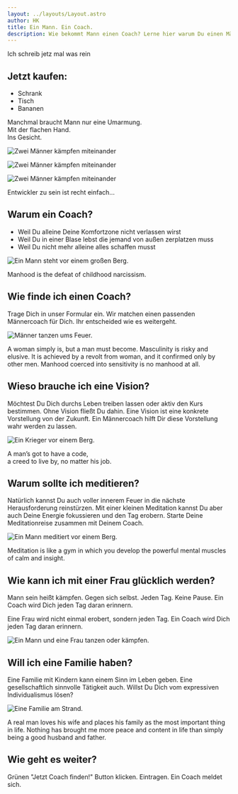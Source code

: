 ```yaml
---
layout: ../layouts/Layout.astro
author: HK
title: Ein Mann. Ein Coach.
description: Wie bekommt Mann einen Coach? Lerne hier warum Du einen Männercoach haben solltest und wie Du einen bekommst.
---
```


Ich schreib jetz mal was rein

## Jetzt kaufen:

- Schrank
- Tisch
- Bananen


<Quote>Manchmal braucht Mann nur eine Umarmung.  
Mit der flachen Hand.  
Ins Gesicht.</Quote>

<Image filename="00230.png" aspect="1:1" alt="Zwei Männer kämpfen miteinander"></Image>

<Image filename="00230.png" aspect="4:3" alt="Zwei Männer kämpfen miteinander"></Image>

<Image filename="00230.png" aspect="16:9" alt="Zwei Männer kämpfen miteinander"></Image>

<Quote>Entwickler zu sein ist recht einfach...</Quote>


## Warum ein Coach?

- Weil Du alleine Deine Komfortzone nicht verlassen wirst
- Weil Du in einer Blase lebst die jemand von außen zerplatzen muss
- Weil Du nicht mehr alleine alles schaffen musst

<Image filename="00225.png" aspect="" alt="Ein Mann steht vor einem großen Berg."></Image>

<Quote author="David Gilmore">Manhood is the defeat of childhood narcissism.</Quote>

<Seperator />

## Wie finde ich einen Coach?

Trage Dich in unser Formular ein. Wir matchen einen passenden Männercoach für Dich. Ihr entscheided wie es weitergeht.

<Image filename="00175.png" alt="Männer tanzen ums Feuer."></Image>

<Quote author="Camille Paglia">A woman simply is, but a man must become. Masculinity is risky and elusive. It is achieved by a revolt from woman, and it confirmed only by other men. Manhood coerced into sensitivity is no manhood at all.</Quote>

<Seperator />


## Wieso brauche ich eine Vision?

Möchtest Du Dich durchs Leben treiben lassen oder aktiv den Kurs bestimmen. Ohne Vision fließt Du dahin. Eine Vision ist eine konkrete Vorstellung von der Zukunft. Ein Männercoach hilft Dir diese Vorstellung wahr werden zu lassen. 

<Image filename="00290.png" alt="Ein Krieger vor einem Berg."></Image>

<Quote author="John Wayne">A man’s got to have a code,  
a creed to live by, no matter his job.</Quote>

<Seperator />


## Warum sollte ich meditieren?

Natürlich kannst Du auch voller innerem Feuer in die nächste Herausforderung reinstürzen. Mit einer kleinen Meditation kannst Du aber auch Deine Energie fokussieren und den Tag erobern.
Starte Deine Meditationreise zusammen mit Deinem Coach.

<Image filename="00161.png" alt="Ein Mann meditiert vor einem Berg."></Image>

<Quote author="Ajahn Brahm">Meditation is like a gym in which you develop the powerful mental muscles of calm and insight.</Quote>


<Seperator />


## Wie kann ich mit einer Frau glücklich werden?

Mann sein heißt kämpfen. Gegen sich selbst. Jeden Tag. Keine Pause. Ein Coach wird Dich jeden Tag daran erinnern. 

Eine Frau wird nicht einmal erobert, sondern jeden Tag. Ein Coach wird Dich jeden Tag daran erinnern.

<Image filename="00187.png" alt="Ein Mann und eine Frau tanzen oder kämpfen."></Image>


## Will ich eine Familie haben?

Eine Familie mit Kindern kann einem Sinn im Leben geben. Eine gesellschaftlich sinnvolle Tätigkeit auch. Willst Du Dich vom expressiven Individualismus lösen?

<Image filename="00103.png" alt="Eine Familie am Strand."></Image>

<Quote author="Frank Abagnale">A real man loves his wife and places his family as the most important thing in life. Nothing has brought me more peace and content in life than simply being a good husband and father.</Quote>

<Seperator />


## Wie geht es weiter?

Grünen "Jetzt Coach finden!" Button klicken. Eintragen. Ein Coach meldet sich.
